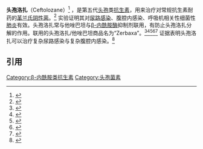 {{Drugbox
| verifiedrevid = 
| IUPAC_name = (6''R'',7''R'')-3-([3-Amino-4-(2-aminoethylcarbamoylamino)-2-methylpyrazol-1-ium-1-yl]methyl)-7-([(2''Z'')-2-(5-amino-1,2,4-thiadiazol-3-yl)-2-(2-carboxypropan-2-yloxyimino)acetyl]amino)-8-oxo-5-thia-1-azabicyclo[4.2.0]oct-2-ene-2-carboxylate
| image = Ceftolozane Structual Formular V2.svg
| width = 300
<!--Clinical data-->
| tradename =  Zerbaxa（与他唑巴坦联用时）
| pregnancy_category = 
| legal_status = 2015年1月在美国获批
| routes_of_administration = 静脉注射
<!--Pharmacokinetic data-->
| bioavailability =  
| protein_bound =  
| metabolism =  
| elimination_half-life =  
<!--Identifiers-->
| CAS_number_Ref = {{cascite|correct|??}}
| CAS_number = 689293-68-3
| ATC_prefix = 
| ATC_suffix = 
| ATC_supplemental =  
| PubChem = 53234134
<!--Chemical data-->
| C=23 | H=30 | N=12 | O=8 | S=2
| molecular_weight = 666.689 g/mol
| smiles = CC(C)(C(=O)O)O/N=C(/c1nc(sn1)N)\C(=O)N[C@H]2[C@@H]3N(C2=O)C(=C(CS3)C[n+]4cc(c(n4C)N)NC(=O)NCCN)C(=O)[O-]
| InChI = 1/C23H30N12O8S2/c1-23(2,20(40)41)43-31-11(15-30-21(26)45-32-15)16(36)29-12-17(37)35-13(19(38)39)9(8-44-18(12)35)6-34-7-10(14(25)33(34)3)28-22(42)27-5-4-24/h7,12,18,25H,4-6,8,24H2,1-3H3,(H7,26,27,28,29,30,32,36,38,39,40,41,42)/b31-11-/t12-,18-/m1/s1
| InChIKey = JHFNIHVVXRKLEF-DCZLAGFPBK
| StdInChI = 1S/C23H30N12O8S2/c1-23(2,20(40)41)43-31-11(15-30-21(26)45-32-15)16(36)29-12-17(37)35-13(19(38)39)9(8-44-18(12)35)6-34-7-10(14(25)33(34)3)28-22(42)27-5-4-24/h7,12,18,25H,4-6,8,24H2,1-3H3,(H7,26,27,28,29,30,32,36,38,39,40,41,42)/b31-11-/t12-,18-/m1/s1
| StdInChIKey = JHFNIHVVXRKLEF-DCZLAGFPSA-N
}}
'''头孢洛扎'''（Ceftolozane）<ref>{{cite journal|author1=高田田|author2=沈承武|title=新型抗菌药物头孢洛扎/他唑巴坦的研究进展|journal=解放军药学学报|year=2017|volume=5}}</ref>  ，是第五代[[头孢|头孢]]类[[抗生素|抗生素]]，用来治疗对常规抗生素耐药的[[革兰氏阴性菌|革兰氏阴性菌]]。<ref>{{Cite journal | doi = 10.1517/13543784.2014.930127| title = Cephalosporins currently in early clinical trials for the treatment of bacterial infections| journal = Expert Opinion on Investigational Drugs| volume = 23| issue = 10| pages = 1375| year = 2014| last1 = Long | first1 = T. E. | last2 = Williams | first2 = J. T. }}</ref> 实验证明其对[[尿路感染|尿路感染]]、腹腔内感染、呼吸机相关性细菌性[[肺炎|肺炎]]有效。头孢洛扎常与他唑巴坦与[[β-内酰胺酶|β-内酰胺酶]]抑制剂{{link-en|他唑巴坦|Tazobactam}}联用，有防止头孢洛扎分解的作用。联用的头孢洛扎/他唑巴坦商品名为“Zerbaxa”。<ref>{{Cite journal | pmid = 17145788
| pmc = 1803152
| year = 2007
| author1 = Takeda
| first1 = S
| title = In vitro and in vivo activities of a new cephalosporin, FR264205, against Pseudomonas aeruginosa
| url = https://archive.org/details/sim_antimicrobial-agents-and-chemotherapy_2007-03_51_3/page/826
| journal = Antimicrobial Agents and Chemotherapy
| volume = 51
| issue = 3
| pages = 826-30
| last2 = Nakai
| first2 = T
| last3 = Wakai
| first3 = Y
| last4 = Ikeda
| first4 = F
| last5 = Hatano
| first5 = K
| doi = 10.1128/AAC.00860-06
}}</ref><ref>{{Cite journal
 | pmid = 18701284
| year = 2008
| author1 = Toda
| first1 = A
| title = Synthesis and SAR of novel parenteral anti-pseudomonal cephalosporins: Discovery of FR264205
| journal = Bioorganic & Medicinal Chemistry Letters
| volume = 18
| issue = 17
| pages = 4849-52
| last2 = Ohki
| first2 = H
| last3 = Yamanaka
| first3 = T
| last4 = Murano
| first4 = K
| last5 = Okuda
| first5 = S
| last6 = Kawabata
| first6 = K
| last7 = Hatano
| first7 = K
| last8 = Matsuda
| first8 = K
| last9 = Misumi
| first9 = K
| last10 = Itoh
| first10 = K
| last11 = Satoh
| first11 = K
| last12 = Inoue
| first12 = S
| doi = 10.1016/j.bmcl.2008.07.085
}}</ref><ref>{{Cite journal
 | pmid = 21321149
| pmc = 3088243
| year = 2011
| author1 = Sader
| first1 = H. S.
| title = Antimicrobial activity of CXA-101, a novel cephalosporin tested in combination with tazobactam against Enterobacteriaceae, Pseudomonas aeruginosa, and Bacteroides fragilis strains having various resistance phenotypes
| journal = Antimicrobial Agents and Chemotherapy
| volume = 55
| issue = 5
| pages = 2390-4
| last2 = Rhomberg
| first2 = P. R.
| last3 = Farrell
| first3 = D. J.
| last4 = Jones
| first4 = R. N.
| doi = 10.1128/AAC.01737-10
}}</ref><ref>{{Cite journal
 | pmid = 23274659
| pmc = 3623364
| year = 2013
| author1 = Craig
| first1 = W. A.
| title = In vivo activities of ceftolozane, a new cephalosporin, with and without tazobactam against Pseudomonas aeruginosa and Enterobacteriaceae, including strains with extended-spectrum β-lactamases, in the thighs of neutropenic mice
| url = https://archive.org/details/sim_antimicrobial-agents-and-chemotherapy_2013-04_57_4/page/1577
| journal = Antimicrobial Agents and Chemotherapy
| volume = 57
| issue = 4
| pages = 1577-82
| last2 = Andes
| first2 = D. R.
| doi = 10.1128/AAC.01590-12
}}</ref><ref>{{Cite journal
 | pmid = 24352909
| year = 2014
| author1 = Zhanel
| first1 = G. G.
| title = Ceftolozane/tazobactam: A novel cephalosporin/β-lactamase inhibitor combination with activity against multidrug-resistant gram-negative bacilli
| journal = Drugs
| volume = 74
| issue = 1
| pages = 31-51
| last2 = Chung
| first2 = P
| last3 = Adam
| first3 = H
| last4 = Zelenitsky
| first4 = S
| last5 = Denisuik
| first5 = A
| last6 = Schweizer
| first6 = F
| last7 = Lagacé-Wiens
| first7 = P. R.
| last8 = Rubinstein
| first8 = E
| last9 = Gin
| first9 = A. S.
| last10 = Walkty
| first10 = A
| last11 = Hoban
| first11 = D. J.
| last12 = Lynch Jp
| first12 = 3rd
| last13 = Karlowsky
| first13 = J. A.
| doi = 10.1007/s40265-013-0168-2
}}</ref>
证据表明头孢洛扎可以治疗复杂尿路感染与复杂腹腔内感染。<ref>{{cite web |url=http://www.fda.gov/NewsEvents/Newsroom/PressAnnouncements/ucm427534.htm |title=存档副本 |accessdate=2015-06-02 |deadurl=yes |archiveurl=https://web.archive.org/web/20150509175944/http://www.fda.gov/newsevents/newsroom/pressannouncements/ucm427534.htm |archivedate=2015-05-09 }}</ref>

==引用==
{{reflist}}


{{PenicillinAntiBiotics}}

[[Category:β-内酰胺类抗生素|Category:β-内酰胺类抗生素]]
[[Category:头孢菌素|Category:头孢菌素]]
